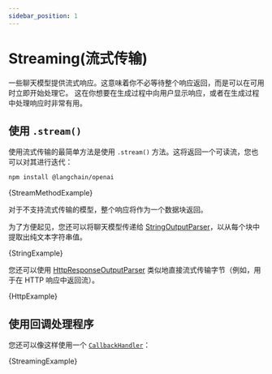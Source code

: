 ```yaml
---
sidebar_position: 1
---
```

# Streaming(流式传输)

一些聊天模型提供流式响应。这意味着你不必等待整个响应返回，而是可以在可用时立即开始处理它。
这在你想要在生成过程中向用户显示响应，或者在生成过程中处理响应时非常有用。

## 使用 `.stream()`


使用流式传输的最简单方法是使用 `.stream()` 方法。这将返回一个可读流，您也可以对其进行迭代：



<IntegrationInstallTooltip></IntegrationInstallTooltip>

```bash npm2yarn
npm install @langchain/openai
```

<CodeBlock language="typescript">{StreamMethodExample}</CodeBlock>

对于不支持流式传输的模型，整个响应将作为一个数据块返回。

为了方便起见，您还可以将聊天模型传递给 [StringOutputParser](/docs/modules/model_io/output_parsers/types/string)，以从每个块中提取出纯文本字符串值。


<CodeBlock language="typescript">{StringExample}</CodeBlock>


您还可以使用 [HttpResponseOutputParser](/docs/modules/model_io/output_parsers/types/http_response) 类似地直接流式传输字节（例如，用于在 HTTP 响应中返回流）。


<CodeBlock language="typescript">{HttpExample}</CodeBlock>

## 使用回调处理程序

您还可以像这样使用一个 [`CallbackHandler`](https://github.com/langchain-ai/langchainjs/blob/main/langchain/src/callbacks/base.ts)：


<CodeBlock language="typescript">{StreamingExample}</CodeBlock>

